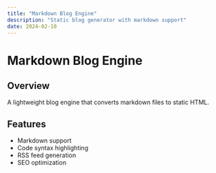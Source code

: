 ```yaml
---
title: "Markdown Blog Engine"
description: "Static blog generator with markdown support"
date: 2024-02-10
---
```


# Markdown Blog Engine

## Overview

A lightweight blog engine that converts markdown files to static HTML.

## Features

- Markdown support
- Code syntax highlighting
- RSS feed generation
- SEO optimization
